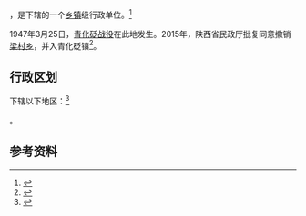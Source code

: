 {{中国乡级行政区|61/06/02/105/000}}

'''{{PAGENAMEBASE}}'''，是{{PRC admin/fullname|61/06/02/105/000|3}}下辖的一个[[乡镇|乡镇]]级行政单位。<ref>{{PRC admin/ref sgc|{{PRC admin/parent|61/06/02/105/000}}}}</ref>

1947年3月25日，[[青化砭战役|青化砭战役]]在此地发生。2015年，陕西省民政厅批复同意撤销[[梁村乡_(延安市)|梁村乡]]，并入青化砭镇<ref>{{Cite web |url=http://news.xinhuanet.com/local/2015-06/28/c_127959075.htm |title=陕西省民政厅关于陕西省乡镇行政区划调整的公告 |accessdate=2017-09-14 |archive-date=2017-09-13 |archive-url=https://web.archive.org/web/20170913183916/http://news.xinhuanet.com/local/2015-06/28/c_127959075.htm |dead-url=no }}</ref>。

== 行政区划 ==

{{PAGENAMEBASE}}下辖以下地区：<ref>{{PRC admin/ref sgc|61/06/02/105/000}}</ref>

{{PRC admin/children|61/06/02/105/000}}。

== 参考资料 ==

{{reflist}}

{{行政区划小作品}}
{{PRC admin/navcat|61/06/02/105/000}}